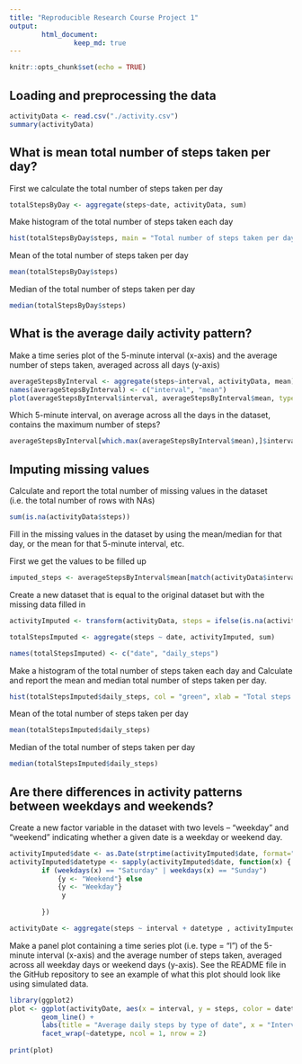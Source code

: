 ---
title: "Reproducible Research Course Project 1"
output: 
        html_document:
                keep_md: true
---

```{r setup, include=FALSE}
knitr::opts_chunk$set(echo = TRUE)
```


## Loading and preprocessing the data



```{r}
activityData <- read.csv("./activity.csv")
summary(activityData)

```

## What is mean total number of steps taken per day?

First we calculate the total number of steps taken per day
```{r}
totalStepsByDay <- aggregate(steps~date, activityData, sum)

```

Make histogram of the total number of steps taken each day

```{r}
hist(totalStepsByDay$steps, main = "Total number of steps taken per day", xlab = "Total steps taken per day", col = "green", ylim = c(0, 20), breaks = seq(0,25000, by=2500))

```

Mean of the total number of steps taken per day

```{r}
mean(totalStepsByDay$steps)

```

Median of the total number of steps taken per day

```{r}
median(totalStepsByDay$steps)

```

## What is the average daily activity pattern?

Make a time series plot of the 5-minute interval (x-axis) and the average number of steps taken, averaged across all days (y-axis)

```{r}
averageStepsByInterval <- aggregate(steps~interval, activityData, mean)
names(averageStepsByInterval) <- c("interval", "mean")
plot(averageStepsByInterval$interval, averageStepsByInterval$mean, type = "l", col = "green", lwd = 2, xlab = "Interval", ylab = "Average number of steps", main = "Average number of steps per interval")

```

Which 5-minute interval, on average across all the days in the dataset, contains the maximum number of steps?

```{r}
averageStepsByInterval[which.max(averageStepsByInterval$mean),]$interval
```

## Imputing missing values

Calculate and report the total number of missing values in the dataset (i.e. the total number of rows with NAs)

```{r}
sum(is.na(activityData$steps))
```

Fill in the missing values in the dataset by using the mean/median for that day, or the mean for that 5-minute interval, etc.

First we get the values to be filled up

```{r}
imputed_steps <- averageStepsByInterval$mean[match(activityData$interval, averageStepsByInterval$interval)]
```

Create a new dataset that is equal to the original dataset but with the missing data filled in

```{r}
activityImputed <- transform(activityData, steps = ifelse(is.na(activityData$steps), yes = imputed_steps, no = activityData$steps))

totalStepsImputed <- aggregate(steps ~ date, activityImputed, sum)

names(totalStepsImputed) <- c("date", "daily_steps")
```

Make a histogram of the total number of steps taken each day and Calculate and report the mean and median total number of steps taken per day. 

```{r}
hist(totalStepsImputed$daily_steps, col = "green", xlab = "Total steps taken per day", ylim = c(0, 30), main = "Total number of taken per day", breaks = seq(0,25000, by = 2500))

```

Mean of the total number of steps taken per day

```{r}
mean(totalStepsImputed$daily_steps)

```

Median of the total number of steps taken per day

```{r}
median(totalStepsImputed$daily_steps)

```


## Are there differences in activity patterns between weekdays and weekends?

Create a new factor variable in the dataset with two levels – “weekday” and “weekend” indicating whether a given date is a weekday or weekend day.

```{r}
activityImputed$date <- as.Date(strptime(activityImputed$date, format="%Y-%m-%d"))
activityImputed$datetype <- sapply(activityImputed$date, function(x) {
        if (weekdays(x) == "Saturday" | weekdays(x) == "Sunday")
            {y <- "Weekend"} else
            {y <- "Weekday"}
             y
     
        })

activityDate <- aggregate(steps ~ interval + datetype , activityImputed, mean)
```

Make a panel plot containing a time series plot (i.e. type = “l”) of the 5-minute interval (x-axis) and the average number of steps taken, averaged across all weekday days or weekend days (y-axis). See the README file in the GitHub repository to see an example of what this plot should look like using simulated data.

```{r}
library(ggplot2)
plot <- ggplot(activityDate, aes(x = interval, y = steps, color = datetype)) +
        geom_line() +
        labs(title = "Average daily steps by type of date", x = "Interval", y = "Average number of steps") +
        facet_wrap(~datetype, ncol = 1, nrow = 2)
        
print(plot)        
```






